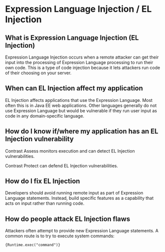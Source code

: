 # Expression Language Injection / EL Injection

## What is Expression Language Injection (EL Injection)

Expression Language Injection occurs when a remote attacker can get their input into the processing of Expression Language processing to run their own code.
This is a type of code injection because it lets attackers run code of their choosing on your server.

## When can EL Injection affect my application

EL Injection affects applications that use the Expression Language. Most often this is in Java EE web applications.
Other languages generally do not use Expression Language but would be vulnerable if they run user input as code in any domain-specific language.

## How do I know if/where my application has an EL Injection vulnerability

Contrast Assess monitors execution and can detect EL Injection vulnerabilities.

Contrast Protect can defend EL Injection vulnerabilities.

## How do I fix EL Injection

Developers should avoid running remote input as part of Expression Language statements. Instead, build specific features as a capability that acts on input rather than running code.

## How do people attack EL Injection flaws

Attackers often attempt to provide new Expression Language statements. A common route is to try to execute system commands:
```
{Runtime.exec("command")}
```